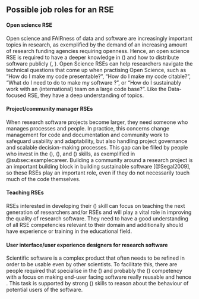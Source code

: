 ## Possible job roles for an RSE

#### Open science RSE
Open science and FAIRness of data and software are increasingly important topics in research,
as exemplified by the demand of an increasing amount of research funding agencies requiring openness.
Hence, an open science RSE is required to have a deeper knowledge in (\gls{RC}) and how to distribute software publicly (\gls{SRU}, \gls{SP}).
Open Science RSEs can help researchers navigate the technical questions that come up
when practising Open Science, such as "How do I make my code presentable?",
"How do I make my code citable?",
"What do I need to do to make my software \ac{FAIR}?", or
"How do I sustainably work with an (international) team on a large code base?".
Like the Data-focused RSE, they have a deep understanding of \ac{RDM} topics.

#### Project/community manager RSEs

When research software projects become larger, they need someone who manages
processes and people.
In practice, this concerns change management for code and documentation
and community work to safeguard usability and adaptability,
but also handling project governance and scalable decision-making processes.
This gap can be filled by people who invest in the (\gls{PM}), (\gls{USERS}), and (\gls{TEAM}) skills, as exemplified in @subsec:examplecareer.
Building a community around a research project is an
important building block in building sustainable software [@Segal2009], so these RSEs play
an important role, even if they do not necessarily touch much of the code themselves.

#### Teaching RSEs
RSEs interested in developing their (\gls{TEACH}) skill can focus on teaching the next generation of researchers and/or RSEs and will play
a vital role in improving the quality of research software.
They need to have a good understanding of all RSE competencies relevant to their domain and
additionally should have experience or training in the educational field.


#### User interface/user experience designers for research software
Scientific software is a complex product that often needs to be refined in order to be usable even by other scientists.
To facilitate this, there are people required that specialise in the (\gls{DOCBB}) and probably the (\gls{DIST}) competency
with a focus on making end-user facing software really reusable and hence \ac{FAIR}.
This task is supported by strong (\gls{MOD}) skills to reason about the behaviour of potential users of the software.
